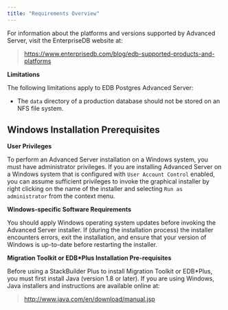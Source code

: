 ```yaml
---
title: "Requirements Overview"
---
```


For information about the platforms and versions supported by Advanced Server, visit the EnterpriseDB website at:

> <https://www.enterprisedb.com/blog/edb-supported-products-and-platforms>

**Limitations**

The following limitations apply to EDB Postgres Advanced Server:

  - The `data` directory of a production database should not be stored on an NFS file system.

## Windows Installation Prerequisites

**User Privileges**

To perform an Advanced Server installation on a Windows system, you must have administrator privileges. If you are installing Advanced Server on a Windows system that is configured with `User Account Control` enabled, you can assume sufficient privileges to invoke the graphical installer by right clicking on the name of the installer and selecting `Run as administrator` from the context menu.

**Windows-specific Software Requirements**

You should apply Windows operating system updates before invoking the Advanced Server installer. If (during the installation process) the installer encounters errors, exit the installation, and ensure that your version of Windows is up-to-date before restarting the installer.

**Migration Toolkit or EDB*Plus Installation Pre-requisites**

Before using a StackBuilder Plus to install Migration Toolkit or EDB*Plus, you must first install Java (version 1.8 or later). If you are using Windows, Java installers and instructions are available online at:

> <http://www.java.com/en/download/manual.jsp>
